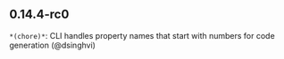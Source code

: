 ## 0.14.4-rc0
`*(chore)*`: CLI handles property names that start with numbers for code generation (@dsinghvi)

